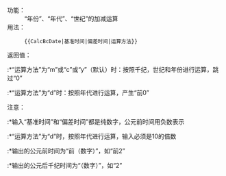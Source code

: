 <includeonly>{{pp-template}}{{esoteric}}</includeonly><noinclude>{{template doc page viewed directly}}</noinclude>

;功能：
:“年份”、“年代”、“世纪”的加减运算
;用法：
:<pre>{{CalcBcDate|基准时间|偏差时间|运算方法}}</pre>
;返回值：
:*“运算方法”为“m”或“c”或“y”（默认）时：按照千纪，世纪和年份进行运算，跳过“0”
:*“运算方法”为“d”时：按照年代进行运算，产生“前0”
;注意：
:*输入“基准时间”和“偏差时间”都是纯数字，公元前时间用负数表示
:*“运算方法”为“d”时，按照年代进行运算，输入必须是10的倍数
:*输出的公元前时间为“前（数字）”，如“前2”
:*输出的公元后千纪时间为“（数字）”，如“2”

<includeonly>
[[Category:日期计算模板|{{PAGENAME}}]]

<!-- 本行下加入模板的跨語言鏈接 -->

</includeonly>